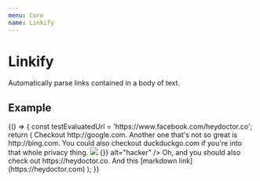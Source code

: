 ```yaml
---
menu: Core
name: Linkify
---
```



# Linkify

Automatically parse links contained in a body of text.

## Example

<Playground>
  {() => {
    const testEvaluatedUrl = 'https://www.facebook.com/heydoctor.co';
    return (
      <Linkify linkStyle={{ color: 'magenta' }}>
        Checkout http://google.com. <span onmouseover="alert('yo')">Another</span> one that's not so great is
        http://bing.com. You could also checkout duckduckgo.com if you're into that whole privacy thing.
        <img src="fake.jpg" onError={() => {}} alt="hacker" /> Oh, and you should also check out
        https://heydoctor.co. And this [markdown link](https://heydoctor.com)
      </Linkify>
    );
  }}
</Playground>
